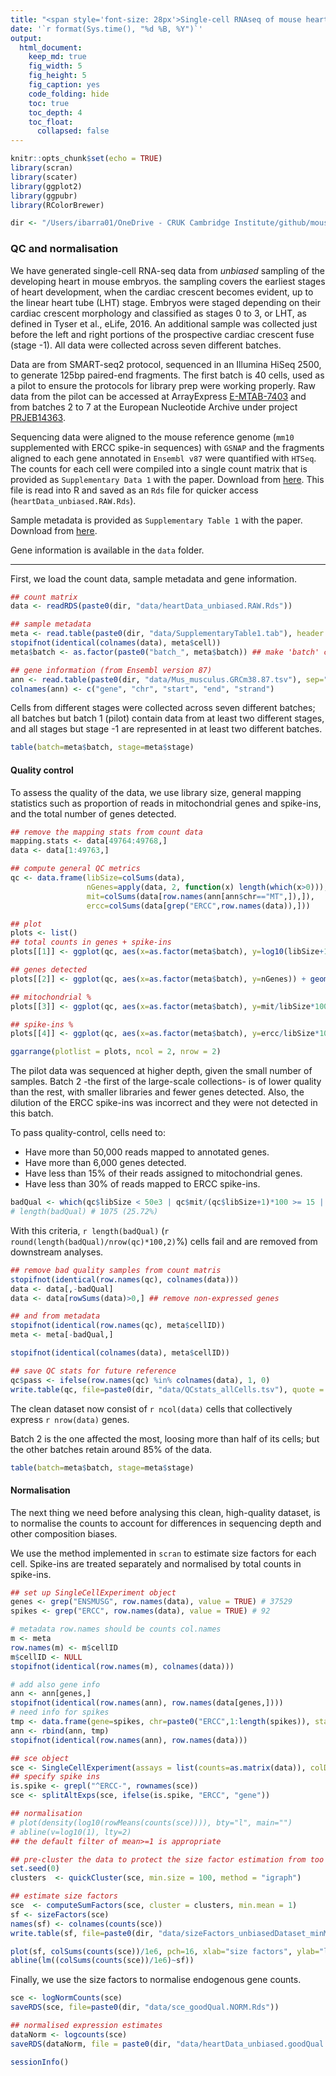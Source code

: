 ```yaml
---
title: "<span style='font-size: 28px'>Single-cell RNAseq of mouse heart development</style>"
date: '`r format(Sys.time(), "%d %B, %Y")`'
output:
  html_document:
    keep_md: true
    fig_width: 5
    fig_height: 5
    fig_caption: yes
    code_folding: hide
    toc: true
    toc_depth: 4
    toc_float: 
      collapsed: false
---
```


```r
knitr::opts_chunk$set(echo = TRUE)
library(scran)
library(scater)
library(ggplot2)
library(ggpubr)
library(RColorBrewer)

dir <- "/Users/ibarra01/OneDrive - CRUK Cambridge Institute/github/mouseHeart_2020/"
```

### QC and normalisation

We have generated single-cell RNA-seq data from *unbiased* sampling of the developing heart in mouse embryos. the sampling covers the earliest stages of heart development, when the cardiac crescent becomes evident, up to the linear heart tube (LHT) stage. Embryos were staged depending on their cardiac crescent morphology and classified as stages 0 to 3, or LHT, as defined in Tyser et al., eLife, 2016. An additional sample was collected just before the left and right portions of the prospective cardiac crescent fuse (stage -1). All data were collected across seven different batches.

Data are from SMART-seq2 protocol, sequenced in an Illumina HiSeq 2500, to generate 125bp paired-end fragments. The first batch is 40 cells, used as a pilot to ensure the protocols for library prep were working properly. Raw data from the pilot can be accessed at ArrayExpress [E-MTAB-7403](https://www.ebi.ac.uk/arrayexpress/experiments/E-MTAB-7403/) and from batches 2 to 7 at the European Nucleotide Archive under project [PRJEB14363](https://www.ebi.ac.uk/ena/data/view/PRJEB14363).

Sequencing data were aligned to the mouse reference genome (`mm10` supplemented with ERCC spike-in sequences) with `GSNAP` and the fragments aligned to each gene annotated in `Ensembl v87` were quantified with `HTSeq`. The counts for each cell were compiled into a single count matrix that is provided as `Supplementary Data 1` with the paper. Download from [here](add link). This file is read into R and saved as an `Rds` file for quicker access (`heartData_unbiased.RAW.Rds`). 

Sample metadata is provided as `Supplementary Table 1` with the paper. Download from [here](add_link).

Gene information is available in the `data` folder.

----

First, we load the count data, sample metadata and gene information.

```r
## count matrix
data <- readRDS(paste0(dir, "data/heartData_unbiased.RAW.Rds"))

## sample metadata
meta <- read.table(paste0(dir, "data/SupplementaryTable1.tab"), header = TRUE, sep="\t", stringsAsFactors = FALSE)
stopifnot(identical(colnames(data), meta$cell))
meta$batch <- as.factor(paste0("batch_", meta$batch)) ## make 'batch' categorical

## gene information (from Ensembl version 87)
ann <- read.table(paste0(dir, "data/Mus_musculus.GRCm38.87.tsv"), sep="\t", header = TRUE, row.names = 1, stringsAsFactors = FALSE)
colnames(ann) <- c("gene", "chr", "start", "end", "strand")
```

Cells from different stages were collected across seven different batches; all batches but batch 1 (pilot) contain data from at least two different stages, and all stages but stage -1 are represented in at least two different batches.

```r
table(batch=meta$batch, stage=meta$stage)
```

#### Quality control

To assess the quality of the data, we use library size, general mapping statistics such as proportion of reads in mitochondrial genes and spike-ins, and the total number of genes detected.

```r
## remove the mapping stats from count data
mapping.stats <- data[49764:49768,]
data <- data[1:49763,]

## compute general QC metrics
qc <- data.frame(libSize=colSums(data), 
                 nGenes=apply(data, 2, function(x) length(which(x>0))),
                 mit=colSums(data[row.names(ann[ann$chr=="MT",]),]),
                 ercc=colSums(data[grep("ERCC",row.names(data)),]))

## plot
plots <- list()
## total counts in genes + spike-ins
plots[[1]] <- ggplot(qc, aes(x=as.factor(meta$batch), y=log10(libSize+1))) + geom_violin() + geom_boxplot(width=0.05) + theme_classic() + theme(legend.position="none") + ylab(expression('log'[10]*' library size')) + xlab("batch") + geom_hline(yintercept = log10(50000), lwd=0.25, lty=2, col="grey") + ggtitle("total reads in genes") + theme(plot.title = element_text(face="bold", hjust=0.5))

## genes detected
plots[[2]] <- ggplot(qc, aes(x=as.factor(meta$batch), y=nGenes)) + geom_violin() + geom_boxplot(width=0.05) + theme_classic() + theme(legend.position="none") + ylab("total genes") + xlab("batch") + geom_hline(yintercept = 6000, lwd=0.25, lty=2, col="grey") + ggtitle("number of genes detected") + theme(plot.title = element_text(face="bold", hjust=0.5))

## mitochondrial %
plots[[3]] <- ggplot(qc, aes(x=as.factor(meta$batch), y=mit/libSize*100)) + geom_violin() + geom_boxplot(width=0.05) + theme_classic() + theme(legend.position="none") + ylab("% reads in MT genes") + xlab("batch") + geom_hline(yintercept = 15, lwd=0.25, lty=2, col="grey") + ggtitle("% reads in mitochondrial genes") + theme(plot.title = element_text(face="bold", hjust=0.5))

## spike-ins %
plots[[4]] <- ggplot(qc, aes(x=as.factor(meta$batch), y=ercc/libSize*100)) + geom_violin(scale="width") + geom_boxplot(width=0.05) + theme_classic() + theme(legend.position="none") + ylab("% reads in spike-ins") + xlab("batch") + geom_hline(yintercept = 30, lwd=0.25, lty=2, col="grey") + ggtitle("% reads in ERCC spike-ins") + theme(plot.title = element_text(face="bold", hjust=0.5))

ggarrange(plotlist = plots, ncol = 2, nrow = 2)
```

The pilot data was sequenced at higher depth, given the small number of samples. Batch 2 -the first of the large-scale collections- is of lower quality than the rest, with smaller libraries and fewer genes detected. Also, the dilution of the ERCC spike-ins was incorrect and they were not detected in this batch.

To pass quality-control, cells need to:

- Have more than 50,000 reads mapped to annotated genes.
- Have more than 6,000 genes detected.
- Have less than 15% of their reads assigned to mitochondrial genes.
- Have less than 30% of reads mapped to ERCC spike-ins.

```r
badQual <- which(qc$libSize < 50e3 | qc$mit/(qc$libSize+1)*100 >= 15 | qc$ercc/(qc$libSize+1)*100 >= 30 | qc$nGenes <= 6000)
# length(badQual) # 1075 (25.72%)
```

With this criteria, `r length(badQual)` (`r round(length(badQual)/nrow(qc)*100,2)`%) cells fail and are removed from downstream analyses.

```r
## remove bad quality samples from count matris
stopifnot(identical(row.names(qc), colnames(data)))
data <- data[,-badQual]
data <- data[rowSums(data)>0,] ## remove non-expressed genes

## and from metadata
stopifnot(identical(row.names(qc), meta$cellID))
meta <- meta[-badQual,]

stopifnot(identical(colnames(data), meta$cellID))

## save QC stats for future reference
qc$pass <- ifelse(row.names(qc) %in% colnames(data), 1, 0)
write.table(qc, file=paste0(dir, "data/QCstats_allCells.tsv"), quote = FALSE, sep="\t")
```

The clean dataset now consist of `r ncol(data)` cells that collectively express `r nrow(data)` genes.

Batch 2 is the one affected the most, loosing more than half of its cells; but the other batches retain around 85% of the data.

```r
table(batch=meta$batch, stage=meta$stage)
```

#### Normalisation

The next thing we need before analysing this clean, high-quality dataset, is to normalise the counts to account for differences in sequencing depth and other composition biases.

We use the method implemented in `scran` to estimate size factors for each cell. Spike-ins are treated separately and normalised by total counts in spike-ins.

```r
## set up SingleCellExperiment object
genes <- grep("ENSMUSG", row.names(data), value = TRUE) # 37529
spikes <- grep("ERCC", row.names(data), value = TRUE) # 92

# metadata row.names should be counts col.names
m <- meta
row.names(m) <- m$cellID
m$cellID <- NULL
stopifnot(identical(row.names(m), colnames(data)))

# add also gene info
ann <- ann[genes,]
stopifnot(identical(row.names(ann), row.names(data[genes,])))
# need info for spikes
tmp <- data.frame(gene=spikes, chr=paste0("ERCC",1:length(spikes)), start=1, end=2, strand=1, row.names = spikes)
ann <- rbind(ann, tmp)
stopifnot(identical(row.names(ann), row.names(data)))

## sce object
sce <- SingleCellExperiment(assays = list(counts=as.matrix(data)), colData = m, rowData = ann[,1:2])
## specify spike ins
is.spike <- grepl("^ERCC-", rownames(sce))
sce <- splitAltExps(sce, ifelse(is.spike, "ERCC", "gene"))

## normalisation
# plot(density(log10(rowMeans(counts(sce)))), bty="l", main="")
# abline(v=log10(1), lty=2)
## the default filter of mean>=1 is appropriate

## pre-cluster the data to protect the size factor estimation from too many DEGs
set.seed(0)
clusters  <- quickCluster(sce, min.size = 100, method = "igraph")

## estimate size factors
sce  <- computeSumFactors(sce, cluster = clusters, min.mean = 1)
sf <- sizeFactors(sce)
names(sf) <- colnames(counts(sce))
write.table(sf, file=paste0(dir, "data/sizeFactors_unbiasedDataset_minMean1.tsv"), quote = FALSE, sep = "\t")

plot(sf, colSums(counts(sce))/1e6, pch=16, xlab="size factors", ylab="library size (millions)", bty="l")
abline(lm((colSums(counts(sce))/1e6)~sf))
```

Finally, we use the size factors to normalise endogenous gene counts.

```r
sce <- logNormCounts(sce)
saveRDS(sce, file=paste0(dir, "data/sce_goodQual.NORM.Rds"))

## normalised expression estimates
dataNorm <- logcounts(sce)
saveRDS(dataNorm, file = paste0(dir, "data/heartData_unbiased.goodQual.NORM.Rds"))
```


```r
sessionInfo()
```